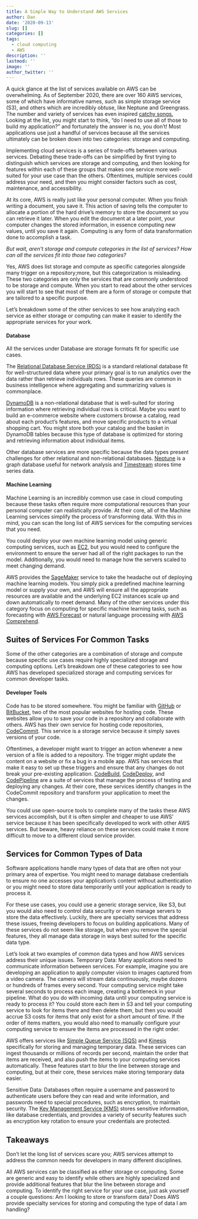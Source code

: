 ```yaml
---
title: A Simple Way to Understand AWS Services
author: Dan
date: '2020-09-13'
slug: []
categories: []
tags:
  - cloud computing
  - AWS
description: ''
lastmod: ''
image: ''
author_twitter: ''
---
```


A quick glance at the list of services available on AWS can be overwhelming. As of September 2020, there are over 160 AWS services, some of which have informative names, such as simple storage service (S3), and others which are incredibly obtuse, like Neptune and Greengrass. The number and variety of services has even inspired [catchy songs.](https://www.youtube.com/watch?v=BtJAsvJOlhM) Looking at the list, you might start to think, “do I need to use all of those to build my application?” and fortunately the answer is no, you don’t! Most applications use just a handful of services because all the services ultimately can be broken down into two categories: storage and computing.

Implementing cloud services is a series of trade-offs between various services. Debating these trade-offs can be simplified by first trying to distinguish which services are storage and computing, and then looking for features within each of these groups that makes one service more well-suited for your use case than the others. Oftentimes, multiple services could address your need, and then you might consider factors such as cost, maintenance, and accessibility.

At its core, AWS is really just like your personal computer. When you finish writing a document, you save it. This action of saving tells the computer to allocate a portion of the hard drive’s memory to store the document so you can retrieve it later. When you edit the document at a later point, your computer changes the stored information, in essence computing new values, until you save it again. Computing is any form of data transformation done to accomplish a task.

*But wait, aren’t storage and compute categories in the list of services? How can all the services fit into those two categories?*

Yes, AWS does list storage and compute as specific categories alongside many trigger on a repository;more, but this categorization is misleading. These two categories are only the services that are commonly understood to be storage and compute. When you start to read about the other services you will start to see that most of them are a form of storage or compute that are tailored to a specific purpose.

Let’s breakdown some of the other services to see how analyzing each service as either storage or computing can make it easier to identify the appropriate services for your work.

#### Database

All the services under Database are storage formats fit for specific use cases.

The [Relational Database Service (RDS)](https://aws.amazon.com/rds/) is a standard relational database fit for well-structured data where your primary goal is to run analytics over the data rather than retrieve individuals rows. These queries are common in business intelligence where aggregating and summarizing values is commonplace.

[DynamoDB](https://aws.amazon.com/dynamodb/) is a non-relational database that is well-suited for storing information where retrieving individual rows is critical. Maybe you want to build an e-commerce website where customers browse a catalog, read about each product’s features, and move specific products to a virtual shopping cart. You might store both your catalog and the basket in DynamoDB tables because this type of database is optimized for storing and retrieving information about individual items.

Other database services are more specific because the data types present challenges for other relational and non-relational databases. [Neptune](https://aws.amazon.com/neptune/) is a graph database useful for network analysis and [Timestream](https://aws.amazon.com/timestream/) stores time series data.

#### Machine Learning

Machine Learning is an incredibly common use case in cloud computing because these tasks often require more computational resources than your personal computer can realistically provide. At their core, all of the Machine Learning services simplify the process of transforming data. With this in mind, you can scan the long list of AWS services for the computing services that you need.

You could deploy your own machine learning model using generic computing services, such as [EC2](https://aws.amazon.com/ec2/), but you would need to configure the environment to ensure the server had all of the right packages to run the model. Additionally, you would need to manage how the servers scaled to meet changing demand.

AWS provides the [SageMaker](https://aws.amazon.com/sagemaker/) service to take the headache out of deploying machine learning models. You simply pick a predefined machine learning model or supply your own, and AWS will ensure all the appropriate resources are available and the underlying EC2 instances scale up and down automatically to meet demand. Many of the other services under this category focus on computing for specific machine learning tasks, such as forecasting with [AWS Forecast](https://aws.amazon.com/forecast/) or natural language processing with [AWS Comprehend](https://aws.amazon.com/comprehend/).


## Suites of Services For Common Tasks

Some of the other categories are a combination of storage and compute because specific use cases require highly specialized storage and computing options. Let’s breakdown one of these categories to see how AWS has developed specialized storage and computing services for common developer tasks.

#### Developer Tools

Code has to be stored somewhere. You might be familiar with [GitHub](https://github.com/) or [BitBucket](https://bitbucket.org/), two of the most popular websites for hosting code. These websites allow you to save your code in a repository and collaborate with others. AWS has their own service for hosting code repositories, [CodeCommit](https://aws.amazon.com/codecommit/). This service is a storage service because it simply saves versions of your code.

Oftentimes, a developer might want to trigger an action whenever a new version of a file is added to a repository. The trigger might update the content on a website or fix a bug in a mobile app. AWS has services that make it easy to set up these triggers and ensure that any changes do not break your pre-existing application. [CodeBuild](https://aws.amazon.com/codebuild/), [CodeDeploy](https://aws.amazon.com/codebuild/), and [CodePipeline](https://aws.amazon.com/codepipeline/) are a suite of services that manage the process of testing and deploying any changes. At their core, these services identify changes in the CodeCommit repository and transform your application to meet the changes.

You could use open-source tools to complete many of the tasks these AWS services accomplish, but it is often simpler and cheaper to use AWS’ service because it has been specifically developed to work with other AWS services. But beware, heavy reliance on these services could make it more difficult to move to a different cloud service provider.

## Services for Common Types of Data

Software applications handle many types of data that are often not your primary area of expertise. You might need to manage database credentials to ensure no one accesses your application’s content without authentication or you might need to store data temporarily until your application is ready to process it.

For these use cases, you could use a generic storage service, like S3, but you would also need to control data security or even manage servers to store the data effectively. Luckily, there are specialty services that address these issues, freeing developers to focus on building applications. Many of these services do not seem like storage, but when you remove the special features, they all manage data storage in ways best suited for the specific data type.

Let’s look at two examples of common data types and how AWS services address their unique issues.
Temporary Data: Many applications need to communicate information between services. For example, imagine you are developing an application to apply computer vision to images captured from a video camera. The camera will stream data continuously, maybe dozens or hundreds of frames every second. Your computing service might take several seconds to process each image, creating a bottleneck in your pipeline. What do you do with incoming data until your computing service is ready to process it? You could store each item in S3 and tell your computing service to look for items there and then delete them, but then you would accrue S3 costs for items that only exist for a short amount of time. If the order of items matters, you would also need to manually configure your computing service to ensure the items are processed in the right order.

AWS offers services like [Simple Queue Service (SQS)](https://aws.amazon.com/sqs/) and [Kinesis](https://aws.amazon.com/kinesis/) specifically for storing and managing temporary data. These services can ingest thousands or millions of records per second, maintain the order that items are received, and also push the items to your computing services automatically. These features start to blur the line between storage and computing, but at their core, these services make storing temporary data easier.

Sensitive Data: Databases often require a username and password to authenticate users before they can read and write information, and passwords need to special procedures, such as encryption, to maintain security. The [Key Management Service (KMS)](https://aws.amazon.com/kms/) stores sensitive information, like database credentials, and provides a variety of security features such as encryption key rotation to ensure your credentials are protected.

## Takeaways

Don’t let the long list of services scare you; AWS services attempt to address the common needs for developers in many different disciplines.

All AWS services can be classified as either storage or computing. Some are generic and easy to identify while others are highly specialized and provide additional features that blur the line between storage and computing.
To identify the right service for your use case, just ask yourself a couple questions: Am I looking to store or transform data? Does AWS provide specialty services for storing and computing the type of data I am handling?